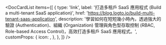 
<DocCardList
  items={[
    {
      type: 'link',
      label: '打造多租戶 SaaS 應用程式 (Build a multi-tenant SaaS application)',
      href: 'https://blog.logto.io/build-multi-tenant-saas-application',
      description:
        '學習如何在短短幾小時內，透過強大的驗證 (Authentication)、組織 (Organization) 管理與角色型存取控制 (RBAC, Role-based Access Control)，高效打造多租戶 SaaS 應用程式。',
      customProps: {
        icon: <OrganizationIcon />,
      },
    },
  ]}
/>
